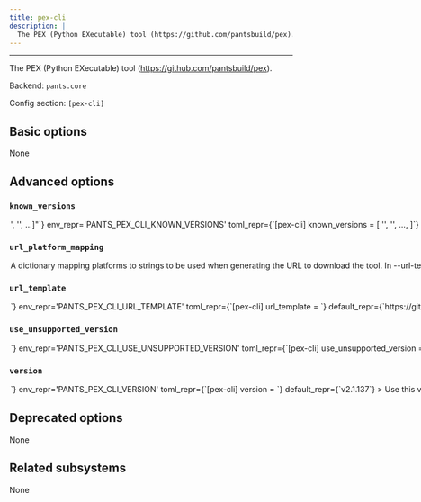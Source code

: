 ```yaml
---
title: pex-cli
description: |
  The PEX (Python EXecutable) tool (https://github.com/pantsbuild/pex).
---
```



---

The PEX (Python EXecutable) tool (https://github.com/pantsbuild/pex).

Backend: <span className="color--primary">`pants.core`</span>

Config section: <span className="color--primary">`[pex-cli]`</span>

<span className={styles.options}>

## Basic options

None

## Advanced options

### `known_versions`

<Option
  cli_repr={`--pex-cli-known-versions="['<str>', '<str>', ...]"`}
  env_repr='PANTS_PEX_CLI_KNOWN_VERSIONS'
  toml_repr={`[pex-cli]
known_versions = [
    '<str>',
    '<str>',
    ...,
]`}
  default_repr={`[\n  "v2.1.137|macos_arm64|faad51a6a108fba9d40b2a10e82a2646fccbaf8c3d9be47818f4bffae02d94b8|4098329",\n  "v2.1.137|macos_x86_64|faad51a6a108fba9d40b2a10e82a2646fccbaf8c3d9be47818f4bffae02d94b8|4098329",\n  "v2.1.137|linux_x86_64|faad51a6a108fba9d40b2a10e82a2646fccbaf8c3d9be47818f4bffae02d94b8|4098329",\n  "v2.1.137|linux_arm64|faad51a6a108fba9d40b2a10e82a2646fccbaf8c3d9be47818f4bffae02d94b8|4098329"\n]`}
>

Known versions to verify downloads against.

Each element is a pipe-separated string of `version|platform|sha256|length`, where:

```
- `version` is the version string
- `platform` is one of [linux_arm64,linux_x86_64,macos_arm64,macos_x86_64],
- `sha256` is the 64-character hex representation of the expected sha256
digest of the download file, as emitted by `shasum -a 256`
- `length` is the expected length of the download file in bytes, as emitted by
`wc -c`
```

E.g., `3.1.2|macos_x86_64|6d0f18cd84b918c7b3edd0203e75569e0c7caecb1367bbbe409b44e28514f5be|42813`.

Values are space-stripped, so pipes can be indented for readability if necessary.

</Option>

### `url_platform_mapping`

<Option
  cli_repr={`--pex-cli-url-platform-mapping="{'key1': val1, 'key2': val2, ...}"`}
  env_repr='PANTS_PEX_CLI_URL_PLATFORM_MAPPING'
  toml_repr={`[pex-cli.url_platform_mapping]
key1 = val1
key2 = val2
...`}
  default_repr={`{}`}
>

A dictionary mapping platforms to strings to be used when generating the URL to download the tool.

In --url-template, anytime the `{platform}` string is used, Pants will determine the current platform, and substitute `{platform}` with the respective value from your dictionary.

For example, if you define `{"macos_x86_64": "apple-darwin", "linux_x86_64": "unknown-linux"}`, and run Pants on Linux with an intel architecture, then `{platform}` will be substituted in the --url-template option with unknown-linux.

</Option>

### `url_template`

<Option
  cli_repr={`--pex-cli-url-template=<str>`}
  env_repr='PANTS_PEX_CLI_URL_TEMPLATE'
  toml_repr={`[pex-cli]
url_template = <str>`}
  default_repr={`https://github.com/pantsbuild/pex/releases/download/{version}/pex`}
>

URL to download the tool, either as a single binary file or a compressed file (e.g. zip file). You can change this to point to your own hosted file, e.g. to work with proxies or for access via the filesystem through a `file:$abspath` URL (e.g. `file:/this/is/absolute`, possibly by [templating the buildroot in a config file](https://www.pantsbuild.org/v2.17/docs/options#config-file-entries)).

Use `{version}` to have the value from --version substituted, and `{platform}` to have a value from --url-platform-mapping substituted in, depending on the current platform. For example, https://github.com/.../protoc-&#123;version&#125;-&#123;platform&#125;.zip.

</Option>

### `use_unsupported_version`

<Option
  cli_repr={`--pex-cli-use-unsupported-version=<UnsupportedVersionUsage>`}
  env_repr='PANTS_PEX_CLI_USE_UNSUPPORTED_VERSION'
  toml_repr={`[pex-cli]
use_unsupported_version = <UnsupportedVersionUsage>`}
  one_of='error, warning'
  default_repr={`error`}
>

What action to take in case the requested version of pex is not supported.

Supported pex versions: &#x3E;=2.1.135,&#x3C;3.0

</Option>

### `version`

<Option
  cli_repr={`--pex-cli-version=<str>`}
  env_repr='PANTS_PEX_CLI_VERSION'
  toml_repr={`[pex-cli]
version = <str>`}
  default_repr={`v2.1.137`}
>

Use this version of pex.

Supported pex versions: &#x3E;=2.1.135,&#x3C;3.0

</Option>

## Deprecated options

None

## Related subsystems

None

</span>
